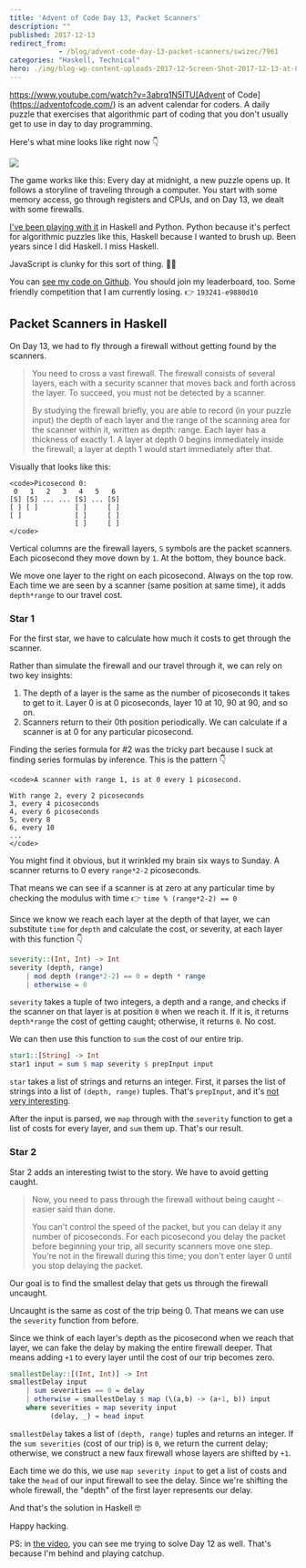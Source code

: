 ```yaml
---
title: 'Advent of Code Day 13, Packet Scanners'
description: ""
published: 2017-12-13
redirect_from: 
            - /blog/advent-code-day-13-packet-scanners/swizec/7961
categories: "Haskell, Technical"
hero: ./img/blog-wp-content-uploads-2017-12-Screen-Shot-2017-12-13-at-08.14.34-inline.png
---
```


<https://www.youtube.com/watch?v=3abrq1N5ITU[Advent> of Code](<https://adventofcode.com/>) is an advent calendar for coders. A daily puzzle that exercises that algorithmic part of coding that you don't usually get to use in day to day programming.

Here's what mine looks like right now 👇

![](./img/blog-wp-content-uploads-2017-12-Screen-Shot-2017-12-13-at-08.14.34-inline.png)

The game works like this: Every day at midnight, a new puzzle opens up. It follows a storyline of traveling through a computer. You start with some memory access, go through registers and CPUs, and on Day 13, we dealt with some firewalls.

[I've been playing with it](https://www.youtube.com/playlist?list=PLF8WgaD4xmjWaUkBRoQiYGCV3WSKRH0pU) in Haskell and Python. Python because it's perfect for algorithmic puzzles like this, Haskell because I wanted to brush up. Been years since I did Haskell. I miss Haskell.

JavaScript is clunky for this sort of thing. 🤷‍♀️

You can [see my code on Github](https://github.com/Swizec/advent-of-code-2017). You should join my leaderboard, too. Some friendly competition that I am currently losing. 👉 `193241-e9880d10`

## Packet Scanners in Haskell

On Day 13, we had to fly through a firewall without getting found by the scanners.

> You need to cross a vast firewall. The firewall consists of several layers, each with a security scanner that moves back and forth across the layer. To succeed, you must not be detected by a scanner.
>
> By studying the firewall briefly, you are able to record (in your puzzle input) the depth of each layer and the range of the scanning area for the scanner within it, written as depth: range. Each layer has a thickness of exactly 1. A layer at depth 0 begins immediately inside the firewall; a layer at depth 1 would start immediately after that.

Visually that looks like this:

```undefined
<code>Picosecond 0:
 0   1   2   3   4   5   6
[S] [S] ... ... [S] ... [S]
[ ] [ ]         [ ]     [ ]
[ ]             [ ]     [ ]
                [ ]     [ ]
</code>
```

Vertical columns are the firewall layers, `S` symbols are the packet scanners. Each picosecond they move down by `1`. At the bottom, they bounce back.

We move one layer to the right on each picosecond. Always on the top row. Each time we are seen by a scanner (same position at same time), it adds `depth*range` to our travel cost.

### Star 1

For the first star, we have to calculate how much it costs to get through the scanner.

Rather than simulate the firewall and our travel through it, we can rely on two key insights:

1.  The depth of a layer is the same as the number of picoseconds it takes to get to it. Layer 0 is at 0 picoseconds, layer 10 at 10, 90 at 90, and so on.
2.  Scanners return to their 0th position periodically. We can calculate if a scanner is at 0 for any particular picosecond.

Finding the series formula for #2 was the tricky part because I suck at finding series formulas by inference. This is the pattern 👇

```undefined
<code>A scanner with range 1, is at 0 every 1 picosecond.

With range 2, every 2 picoseconds
3, every 4 picoseconds
4, every 6 picoseconds
5, every 8
6, every 10
...
</code>
```

You might find it obvious, but it wrinkled my brain six ways to Sunday. A scanner returns to 0 every `range*2-2` picoseconds.

That means we can see if a scanner is at zero at any particular time by checking the modulus with time 👉 `time % (range*2-2) == 0`

Since we know we reach each layer at the depth of that layer, we can substitute `time` for `depth` and calculate the cost, or severity, at each layer with this function 👇

```haskell
severity::(Int, Int) -> Int
severity (depth, range)
    | mod depth (range*2-2) == 0 = depth * range
    | otherwise = 0
```

`severity` takes a tuple of two integers, a depth and a range, and checks if the scanner on that layer is at position `0` when we reach it. If it is, it returns `depth*range` the cost of getting caught; otherwise, it returns `0`. No cost.

We can then use this function to `sum` the cost of our entire trip.

```haskell
star1::[String] -> Int
star1 input = sum $ map severity $ prepInput input
```

`star` takes a list of strings and returns an integer. First, it parses the list of strings into a list of `(depth, range)` tuples. That's `prepInput`, and it's [not very interesting](https://github.com/Swizec/advent-of-code-2017/blob/master/13.hs#L50).

After the input is parsed, we `map` through with the `severity` function to get a list of costs for every layer, and `sum` them up. That's our result.

### Star 2

Star 2 adds an interesting twist to the story. We have to avoid getting caught.

> Now, you need to pass through the firewall without being caught - easier said than done.
>
> You can't control the speed of the packet, but you can delay it any number of picoseconds. For each picosecond you delay the packet before beginning your trip, all security scanners move one step. You're not in the firewall during this time; you don't enter layer 0 until you stop delaying the packet.

Our goal is to find the smallest delay that gets us through the firewall uncaught.

Uncaught is the same as cost of the trip being 0. That means we can use the `severity` function from before.

Since we think of each layer's depth as the picosecond when we reach that layer, we can fake the delay by making the entire firewall deeper. That means adding `+1` to every layer until the cost of our trip becomes zero.

```haskell
smallestDelay::[(Int, Int)] -> Int
smallestDelay input
    | sum severities == 0 = delay
    | otherwise = smallestDelay $ map (\(a,b) -> (a+1, b)) input
    where severities = map severity input
          (delay, _) = head input
```

`smallestDelay` takes a list of `(depth, range)` tuples and returns an integer. If the `sum severities` (cost of our trip) is `0`, we return the current delay; otherwise, we construct a new faux firewall whose layers are shifted by `+1`.

Each time we do this, we use `map severity input` to get a list of costs and take the `head` of our input firewall to see the delay. Since we're shifting the whole firewall, the "depth" of the first layer represents our delay.

And that's the solution in Haskell 🤓

Happy hacking.

PS: in [the video](https://www.youtube.com/watch?v=3abrq1N5ITU), you can see me trying to solve Day 12 as well. That's because I'm behind and playing catchup.
